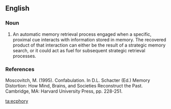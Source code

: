 ==English==

===Noun===
{{en-noun|-|ecphories}}

# An automatic memory retrieval process engaged when a specific, proximal cue interacts with information stored in memory.  The recovered product of that interaction can either be the result of a strategic memory search, or it could act as fuel for subsequent strategic retrieval processes.

===References===
Moscovitch, M. (1995). Confabulation. In D.L. Schacter (Ed.) Memory Distortion: How Mind, Brains, and Societies Reconstruct the Past. Cambridge, MA: Harvard University Press, pp. 228-251.

[[ta:ecphory]]